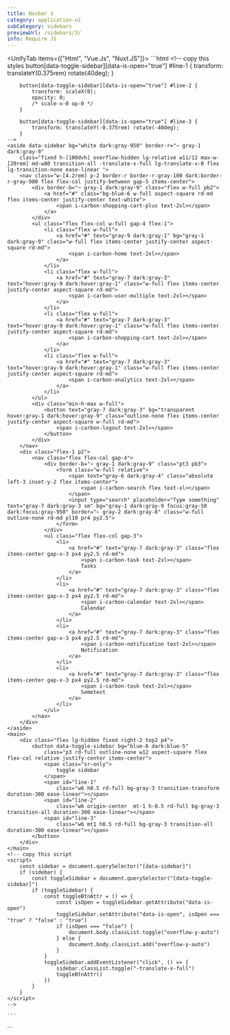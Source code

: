 ```yaml
---
title: Navbar 3
category: application-ui
subCategory: sidebars
previewUrl: /sidebars/3/
info: Require JS
---
```


<UnifyTab items={["Html", "Vue.Js", "Nuxt.JS"]}>
  <TabItem>
    ```html
    <!-- copy this styles
        button[data-toggle-sidebar][data-is-open="true"] #line-1 {
            transform: translateY(0.375rem) rotate(40deg);
        }

        button[data-toggle-sidebar][data-is-open="true"] #line-2 {
            transform: scaleX(0);
            opacity: 0;
            /* scale-x-0 op-0 */
        }

        button[data-toggle-sidebar][data-is-open="true"] #line-3 {
            transform: translateY(-0.375rem) rotate(-40deg);
        }
    -->
    <aside data-sidebar bg="white dark:gray-950" border-r="~ gray-1 dark:gray-9"
        class="fixed h-[100dvh] overflow-hidden lg-relative w11/12 max-w-[20rem] md-w80 transition-all -translate-x-full lg-translate-x-0 flex lg-transition-none ease-linear ">
        <nav class="w-[4.2rem] p-2 border-r border-r-gray-100 dark:border-r-gray-900 flex flex-col justify-between gap-5 items-center">
            <div border-b="~ gray-1 dark:gray-9" class="flex w-full pb2">
                <a href="#" class="bg-blue-6 w-full aspect-square rd-md flex items-center justify-center text-white">
                    <span i-carbon-shopping-cart-plus text-2xl></span>
                </a>
            </div>
            <ul class="flex flex-col w-full gap-4 flex-1">
                <li class="flex w-full">
                    <a href="#" text="gray-9 dark:gray-1" bg="gray-1 dark:gray-9" class="w-full flex items-center justify-center aspect-square rd-md">
                        <span i-carbon-home text-2xl></span>
                    </a>
                </li>
                <li class="flex w-full">
                    <a href="#" text="gray-7 dark:gray-3" text="hover:gray-9 dark:hover:gray-1" class="w-full flex items-center justify-center aspect-square rd-md">
                        <span i-carbon-user-multiple text-2xl></span>
                    </a>
                </li>
                <li class="flex w-full">
                    <a href="#" text="gray-7 dark:gray-3" text="hover:gray-9 dark:hover:gray-1" class="w-full flex items-center justify-center aspect-square rd-md">
                        <span i-carbon-shopping-cart text-2xl></span>  
                    </a>
                </li>
                <li class="flex w-full">
                    <a href="#" text="gray-7 dark:gray-3" text="hover:gray-9 dark:hover:gray-1" class="w-full flex items-center justify-center aspect-square rd-md">
                        <span i-carbon-analytics text-2xl></span> 
                    </a>
                </li>
            </ul>
            <div class="min-h-max w-full">
                <button text="gray-7 dark:gray-3" bg="transparent hover:gray-1 dark:hover:gray-9" class="outline-none flex items-center justify-center aspect-square w-full rd-md">
                    <span i-carbon-logout text-2xl></span>
                </button>
            </div>
        </nav>
        <div class="flex-1 p2">
            <nav class="flex flex-col gap-4">
                <div border-b="~ gray-1 dark:gray-9" class="pt3 pb3">
                    <form class="w-full relative">
                        <span text="gray-6 dark:gray-4" class="absolute left-3 inset-y-2 flex items-center">
                            <span i-carbon-search flex text-xl></span>
                        </span>
                        <input type="search" placeholder="Type something"  text="gray-7 dark:gray-3 sm" bg="gray-1 dark:gray-9 focus:gray-50 dark:focus:gray-950" border="~ gray-2 dark:gray-8" class="w-full outline-none rd-md pl10 pr4 py2.5">
                    </form>
                </div>
                <ul class="flex flex-col gap-3">
                    <li>
                        <a href="#" text="gray-7 dark:gray-3" class="flex items-center gap-x-3 px4 py2.5 rd-md">
                            <span i-carbon-task text-2xl></span>
                            Tasks
                        </a>
                    </li>
                    <li>
                        <a href="#" text="gray-7 dark:gray-3" class="flex items-center gap-x-3 px4 py2.5 rd-md">
                            <span i-carbon-calendar text-2xl></span>
                            Calendar
                        </a>
                    </li>
                    <li>
                        <a href="#" text="gray-7 dark:gray-3" class="flex items-center gap-x-3 px4 py2.5 rd-md">
                            <span i-carbon-notification text-2xl></span>
                            Notification
                        </a>
                    </li>
                    <li>
                        <a href="#" text="gray-7 dark:gray-3" class="flex items-center gap-x-3 px4 py2.5 rd-md">
                            <span i-carbon-task text-2xl></span>
                            Sometext
                        </a>
                    </li>
                </ul>
            </nav>
        </div>
    </aside>
    <main>
        <div class="flex lg-hidden fixed right-2 top2 p4">
            <button data-toggle-sidebar bg="blue-6 dark:blue-5"
                class="p3 rd-full outline-none w12 aspect-square flex flex-col relative justify-center items-center">
                <span class="sr-only">
                    toggle sidebar
                </span>
                <span id="line-1"
                    class="w6 h0.5 rd-full bg-gray-3 transition-transform duration-300 ease-linear"></span>
                <span id="line-2"
                    class="w6 origin-center  mt-1 h-0.5 rd-full bg-gray-3 transition-all duration-300 ease-linear"></span>
                <span id="line-3"
                    class="w6 mt1 h0.5 rd-full bg-gray-3 transition-all duration-300 ease-linear"></span>
            </button>
        </div>
    </main>
    <!-- copy this script 
    <script>
        const sidebar = document.querySelector("[data-sidebar]")
        if (sidebar) {
            const toggleSidebar = document.querySelector("[data-toggle-sidebar]")
            if (toggleSidebar) {
                const toggleBtnAttr = () => {
                    const isOpen = toggleSidebar.getAttribute("data-is-open")
                    toggleSidebar.setAttribute("data-is-open", isOpen === "true" ? "false" : "true")
                    if (isOpen === "false") {
                        document.body.classList.toggle("overflow-y-auto")
                    } else {
                        document.body.classList.add("overflow-y-auto")
                    }
                }
                toggleSidebar.addEventListener("click", () => {
                    sidebar.classList.toggle("-translate-x-full")
                    toggleBtnAttr()
                })
            }
        }
    </script> 
    -->
    
    ```
  </TabItem>

  <TabItem>
    ```
    <script setup>
    import { ref } from 'vue';

    const sidebarIsToggled = ref(false)
    const toggleSidebar = () => {
    sidebarIsToggled.value = !sidebarIsToggled.value
    if (!sidebarIsToggled) {
        document.body.classList.toggle("overflow-y-auto")
    } else {
        document.body.classList.add("overflow-y-auto")
    }
    }

    const navGroup = [
    {
        id: 1,
        icon: 'i-carbon-home',
        label: 'Home',
        link: '#',
        isActive: true
    },
    {
        id: 2,
        icon: 'i-carbon-user-multiple',
        label: 'Users',
        link: '#',
        isActive: false
    },
    {
        id: 3,
        icon: 'i-carbon-shopping-cart',
        label: 'Sales',
        link: '#',
        isActive: false
    },
    {
        id: 4,
        icon: 'i-carbon-analytics',
        label: 'Analytics',
        link: '#',
        isActive: false
    },
    ]

    const navItems = [
    {
        id: 1,
        icon: 'i-carbon-task',
        text: 'Tasks',
        link: '/',
    },
    {
        id: 2,
        icon: 'i-carbon-calendar',
        text: 'Calendar',
        link: '/'
    },
    {
        id: 3,
        icon: 'i-carbon-notification',
        text: 'Notifications',
        link: '/'
    },
    {
        id: 4,
        icon: 'i-carbon-analytics',
        text: 'Analytics',
        link: '/'
    },
    ]


    </script>
    <template>
    <aside bg="white dark:gray-950" border-r="~ gray-1 dark:gray-9"
        class="fixed h-[100dvh] overflow-hidden lg-relative w11/12 max-w-[20rem] md-w80 transition-all flex lg-transition-none ease-linear "
        :class="{
        'translate-x-0': sidebarIsToggled,
        '-translate-x-full lg-translate-x-0': !sidebarIsToggled
        }">
        <nav
        class="w-[4.2rem] p-2 border-r border-r-gray-100 dark:border-r-gray-900 flex flex-col justify-between gap-5 items-center">
        <div border-b="~ gray-1 dark:gray-9" class="flex w-full pb2">
            <a href="#" class="bg-blue-6 w-full aspect-square rd-md flex items-center justify-center text-white">
            <span i-carbon-shopping-cart-plus text-2xl></span>
            </a>
        </div>
        <ul class="flex flex-col w-full gap-4 flex-1">
            <li v-for="item in navGroup" :key="item.id" class="flex w-full">
            <router-link :to="item.link"
                class="text-gray-9 dark-text-gray-1 w-full flex items-center justify-center aspect-square rd-md"
                :class="{ 'bg-gray-1 dark-bg-gray-9': item.isActive }">
                <span class="text-2xl" :class="item.icon"></span>
                <span class="sr-only">{{ item.label }}</span>
            </router-link>
            </li>
        </ul>
        <div class="min-h-max w-full">
            <button aria-label="log out" un-text="gray-7 dark:gray-3" un-bg="transparent hover:gray-1 dark:hover:gray-9"
            class="outline-none flex items-center justify-center aspect-square w-full rd-md">
            <span i-carbon-logout text-2xl></span>
            </button>
        </div>
        </nav>
        <div class="flex-1 p2">
        <nav class="flex flex-col gap-4">
            <div border-b="~ gray-1 dark:gray-9" class="pt3 pb3">
            <form class="w-full relative">
                <span un-text="gray-6 dark:gray-4" class="absolute left-3 inset-y-2 flex items-center">
                <span i-carbon-search flex text-xl></span>
                </span>
                <input type="search" placeholder="Type something" un-text="gray-7 dark:gray-3 sm"
                un-bg="gray-1 dark:gray-9 focus:gray-50 dark:focus:gray-950" border="~ gray-2 dark:gray-8"
                class="w-full outline-none rd-md pl10 pr4 py2.5">
            </form>
            </div>
            <ul class="flex flex-col gap-3">
            <li v-for="item in navItems" :key="item.id">
                <router-link :to="item.link" class="text-gray-7 dark-text-gray-3 flex items-center gap-x-3 px4 py2.5 rd-md">
                <span class="text-2xl" :class="item.icon"></span>
                {{ item.text }}
                </router-link>
            </li>
            </ul>
        </nav>
        </div>
    </aside>
    <main>
        <div class="flex lg-hidden fixed right-2 top2 p4">
        <button @click="toggleSidebar" un-bg="blue-6 dark:blue-5"
            class="p3 rd-full outline-none w12 aspect-square flex flex-col relative justify-center items-center"
            aria-label="toggle sidebar">
            <span class="w6 h0.5 rd-full bg-gray-3 transition-transform duration-300 ease-linear"
            :class="sidebarIsToggled ? 'translate-y-1.5 rotate-40' : ''"></span>
            <span class="w6 origin-center  mt-1 h-0.5 rd-full bg-gray-3 transition-all duration-300 ease-linear"
            :class="sidebarIsToggled ? 'scale-x-0 op-0' : ''"></span>
            <span class="w6 mt1 h0.5 rd-full bg-gray-3 transition-all duration-300 ease-linear"
            :class="sidebarIsToggled ? '-translate-y-1.5 -rotate-40' : ''"></span>
        </button>
        </div>
    </main>
    </template>
    ```
  </TabItem> 

  <TabItem>
    ```
    <script setup>
    const sidebarIsToggled = useState('sidebarIsToggled',()=>false)
    const toggleSidebar = () => {
    sidebarIsToggled.value = !sidebarIsToggled.value
    if (!sidebarIsToggled) {
        document.body.classList.toggle("overflow-y-auto")
    } else {
        document.body.classList.add("overflow-y-auto")
    }
    }

    const navGroup = [
    {
        id: 1,
        icon: 'i-carbon-home',
        label: 'Home',
        link: '#',
        isActive: true
    },
    {
        id: 2,
        icon: 'i-carbon-user-multiple',
        label: 'Users',
        link: '#',
        isActive: false
    },
    {
        id: 3,
        icon: 'i-carbon-shopping-cart',
        label: 'Sales',
        link: '#',
        isActive: false
    },
    {
        id: 4,
        icon: 'i-carbon-analytics',
        label: 'Analytics',
        link: '#',
        isActive: false
    },
    ]

    const navItems = [
    {
        id: 1,
        icon: 'i-carbon-task',
        text: 'Tasks',
        link: '/',
    },
    {
        id: 2,
        icon: 'i-carbon-calendar',
        text: 'Calendar',
        link: '/'
    },
    {
        id: 3,
        icon: 'i-carbon-notification',
        text: 'Notifications',
        link: '/'
    },
    {
        id: 4,
        icon: 'i-carbon-analytics',
        text: 'Analytics',
        link: '/'
    },
    ]
    </script>
    <template>
    <aside bg="white dark:gray-950" border-r="~ gray-1 dark:gray-9"
        class="fixed h-[100dvh] overflow-hidden lg-relative w11/12 max-w-[20rem] md-w80 transition-all flex lg-transition-none ease-linear "
        :class="{
        'translate-x-0': sidebarIsToggled,
        '-translate-x-full lg-translate-x-0': !sidebarIsToggled
        }">
        <nav
        class="w-[4.2rem] p-2 border-r border-r-gray-100 dark:border-r-gray-900 flex flex-col justify-between gap-5 items-center">
        <div border-b="~ gray-1 dark:gray-9" class="flex w-full pb2">
            <nuxt-link to="#" class="bg-blue-6 w-full aspect-square rd-md flex items-center justify-center text-white">
            <span i-carbon-shopping-cart-plus text-2xl></span>
            </nuxt-link>
        </div>
        <ul class="flex flex-col w-full gap-4 flex-1">
            <li v-for="item in navGroup" :key="item.id" class="flex w-full">
            <nuxt-link :to="item.link"
                class="text-gray-9 dark-text-gray-1 w-full flex items-center justify-center aspect-square rd-md"
                :class="{ 'bg-gray-1 dark-bg-gray-9': item.isActive }">
                <span class="text-2xl" :class="item.icon"></span>
                <span class="sr-only">{{ item.label }}</span>
            </nuxt-link>
            </li>
        </ul>
        <div class="min-h-max w-full">
            <button aria-label="log out" un-text="gray-7 dark:gray-3" un-bg="transparent hover:gray-1 dark:hover:gray-9"
            class="outline-none flex items-center justify-center aspect-square w-full rd-md">
            <span i-carbon-logout text-2xl></span>
            </button>
        </div>
        </nav>
        <div class="flex-1 p2">
        <nav class="flex flex-col gap-4">
            <div border-b="~ gray-1 dark:gray-9" class="pt3 pb3">
            <form class="w-full relative">
                <span un-text="gray-6 dark:gray-4" class="absolute left-3 inset-y-2 flex items-center">
                <span i-carbon-search flex text-xl></span>
                </span>
                <input type="search" placeholder="Type something" un-text="gray-7 dark:gray-3 sm"
                un-bg="gray-1 dark:gray-9 focus:gray-50 dark:focus:gray-950" border="~ gray-2 dark:gray-8"
                class="w-full outline-none rd-md pl10 pr4 py2.5">
            </form>
            </div>
            <ul class="flex flex-col gap-3">
            <li v-for="item in navItems" :key="item.id">
                <nuxt-link :to="item.link" class="text-gray-7 dark-text-gray-3 flex items-center gap-x-3 px4 py2.5 rd-md">
                <span class="text-2xl" :class="item.icon"></span>
                {{ item.text }}
                </nuxt-link>
            </li>
            </ul>
        </nav>
        </div>
    </aside>
    <main>
        <div class="flex lg-hidden fixed right-2 top2 p4">
        <button @click="toggleSidebar" un-bg="blue-6 dark:blue-5"
            class="p3 rd-full outline-none w12 aspect-square flex flex-col relative justify-center items-center"
            aria-label="toggle sidebar">
            <span class="w6 h0.5 rd-full bg-gray-3 transition-transform duration-300 ease-linear"
            :class="sidebarIsToggled ? 'translate-y-1.5 rotate-40' : ''"></span>
            <span class="w6 origin-center  mt-1 h-0.5 rd-full bg-gray-3 transition-all duration-300 ease-linear"
            :class="sidebarIsToggled ? 'scale-x-0 op-0' : ''"></span>
            <span class="w6 mt1 h0.5 rd-full bg-gray-3 transition-all duration-300 ease-linear"
            :class="sidebarIsToggled ? '-translate-y-1.5 -rotate-40' : ''"></span>
        </button>
        </div>
    </main>
    </template>
    ```
  </TabItem>
</UnifyTab>